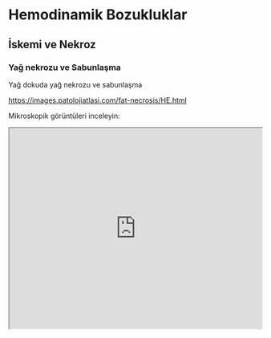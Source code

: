# Hemodinamik Bozukluklar {#sec-hemodinamik-bozukluklar} 

## İskemi ve Nekroz {#sec-iskemi-ve-nekroz} 

### Yağ nekrozu ve Sabunlaşma {#sec-yag-nekrozu-sabunlasma} 

Yağ dokuda yağ nekrozu ve sabunlaşma

<https://images.patolojiatlasi.com/fat-necrosis/HE.html>

Mikroskopik görüntüleri inceleyin:

<iframe src="https://images.patolojiatlasi.com/fat-necrosis/HE.html" style="height:400px;width:100%;" data-external="1">

</iframe>
